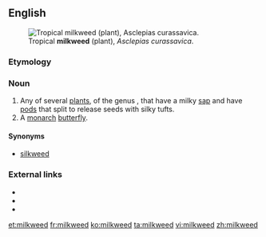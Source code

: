 ==English==
[[File:Asclepias_curassavica13.jpg|thumb|Tropical '''milkweed''' (plant), ''Asclepias curassavica''.]]
===Etymology===
{{compound|milk|weed}}

===Noun===
{{en-noun}}

# Any of several [[plant]]s, of the genus {{taxlink|Asclepias|genus}}, that have a milky [[sap]] and have [[pod]]s that split to release seeds with silky tufts.
# A [[monarch]] [[butterfly]].

====Synonyms====
* [[silkweed]]

===External links===
* {{pedia}}
* {{specieslite|Asclepias}}
* {{R:USDA Plants|ASCLE}}


[[et:milkweed]]
[[fr:milkweed]]
[[ko:milkweed]]
[[ta:milkweed]]
[[vi:milkweed]]
[[zh:milkweed]]